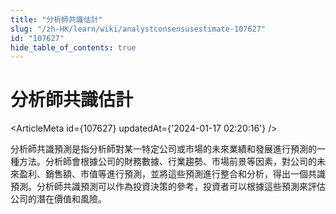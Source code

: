 ```yaml
---
title: "分析師共識估計"
slug: "/zh-HK/learn/wiki/analystconsensusestimate-107627"
id: "107627"
hide_table_of_contents: true
---
```



<Breadcrumbs current="分析師共識估計" />

# 分析師共識估計

<ArticleMeta id={107627} updatedAt={'2024-01-17 02:20:16'} />
<div className='border-solid border-b border-t-0 my-4 border-[var(--ifm-color-gray-300)]' />

分析師共識預測是指分析師對某一特定公司或市場的未來業績和發展進行預測的一種方法。分析師會根據公司的財務數據、行業趨勢、市場前景等因素，對公司的未來盈利、銷售額、市值等進行預測，並將這些預測進行整合和分析，得出一個共識預測。分析師共識預測可以作為投資決策的參考，投資者可以根據這些預測來評估公司的潛在價值和風險。
